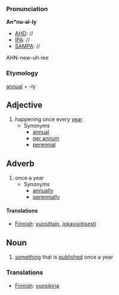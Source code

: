 ===Pronunciation===

'''An*nu-al-ly'''
*[[AHD]]: //
*[[IPA]]: //
*[[SAMPA]]: //
AHN-new-uh-lee
===Etymology===

[[annual]] + -ly

==Adjective==
# happening once every [[year]].
#* Synonyms
#** [[annual]]
#** [[per annum]]
#** [[perennial]]

==Adverb==
# once a year
#* Synonyms
#** [[annually]]
#** [[perennially]]


====Translations====

* [[Finnish]]: [[vuosittain]], [[jokavuotisesti]]


==Noun==
# [[something]] that is [[publish]]ed once a year

===Translations===

* [[Finnish]]: [[vuosikirja]]